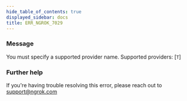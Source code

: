 ```yaml
---
hide_table_of_contents: true
displayed_sidebar: docs
title: ERR_NGROK_7029
---
```


### Message

You must specify a supported provider name. Supported providers: [`T`]

<ErrorDetails />

### Further help

If you're having trouble resolving this error, please reach out to [support@ngrok.com](mailto:support@ngrok.com?subject=Help%20with%20ERR_NGROK_7029)
